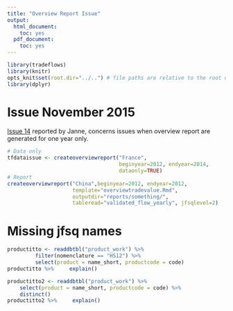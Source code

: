 ```yaml
---
title: "Overview Report Issue"
output:
  html_document:
    toc: yes
  pdf_document:
    toc: yes
---
```



```r
library(tradeflows)
library(knitr)
opts_knit$set(root.dir="../..") # file paths are relative to the root of the project directory
library(dplyr)
``` 


# Issue November 2015
[Issue 14](https://bitbucket.org/paul4forest/tradeflows/issues/14/errors-in-the-overview-reports) reported by Janne, concerns 
issues when overview report are generated for one year only.

```r
# Data only
tfdataissue <- createoverviewreport("France",
                                    beginyear=2012, endyear=2014,
                                    dataonly=TRUE)
# Report
createoverviewreport("China",beginyear=2012, endyear=2012,
                     template="overviewtradevalue.Rmd",
                     outputdir="reports/something/",
                     tableread="validated_flow_yearly", jfsqlevel=2)
```

# Missing jfsq names

```r
productitto <- readdbtbl("product_work") %>% 
         filter(nomenclature == "HS12") %>%
         select(product = name_short, productcode = code) 
productitto %>%     explain()

productitto2 <- readdbtbl("product_work") %>% 
    select(product = name_short, productcode = code) %>%
    distinct()
productitto2 %>%     explain()
```

